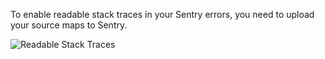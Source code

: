 To enable readable stack traces in your Sentry errors, you need to upload your source maps to Sentry.

![Readable Stack Traces](./readable-stacktraces.png)
